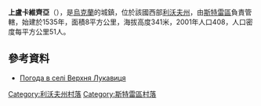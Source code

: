 {{coord|49|8|40|N|23|46|45|E|scale:100000|display=title}}

'''上盧卡維齊亞'''（{{lang-uk|Верхня Лукавиця}}），是[[烏克蘭|烏克蘭]]的城鎮，位於該國西部[[利沃夫州|利沃夫州]]，由[[斯特雷區|斯特雷區]]負責管轄，始建於1535年，面積8平方公里，海拔高度341米，2001年人口408，人口密度每平方公里51人。

==參考資料==
* [http://weather.in.ua/ua/l'vovskaja/3277 Погода в селі Верхня Лукавиця]{{Wayback|url=http://weather.in.ua/ua/l'vovskaja/3277 |date=20181212114021 }}

[[Category:利沃夫州村落|Category:利沃夫州村落]]
[[Category:斯特雷區村落|Category:斯特雷區村落]]


{{Lviv-geo-stub}}